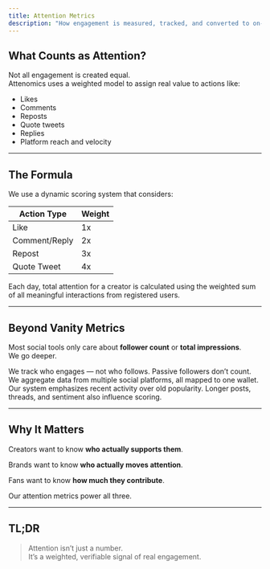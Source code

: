 ```yaml
---
title: Attention Metrics
description: "How engagement is measured, tracked, and converted to on-chain attention"
---
```


## What Counts as Attention?

Not all engagement is created equal.  
Attenomics uses a weighted model to assign real value to actions like:

- Likes  
- Comments  
- Reposts  
- Quote tweets  
- Replies  
- Platform reach and velocity

---

## The Formula

We use a dynamic scoring system that considers:

| Action Type      | Weight |
|------------------|--------|
| Like             | 1x     |
| Comment/Reply    | 2x     |
| Repost           | 3x     |
| Quote Tweet      | 4x     |

Each day, total attention for a creator is calculated using the weighted sum of all meaningful interactions from registered users.

---

## Beyond Vanity Metrics

Most social tools only care about **follower count** or **total impressions**.  
We go deeper.

<CardGroup cols={2}>
  <Card title="Fan vs Follower" icon="user-check">
    We track who engages — not who follows. Passive followers don’t count.
  </Card>
  <Card title="Cross-Platform" icon="share-nodes">
    We aggregate data from multiple social platforms, all mapped to one wallet.
  </Card>
  <Card title="Fresh Attention" icon="clock-rotate-left">
    Our system emphasizes recent activity over old popularity.
  </Card>
  <Card title="Content Quality Signals" icon="sparkles">
    Longer posts, threads, and sentiment also influence scoring.
  </Card>
</CardGroup>

---

## Why It Matters

Creators want to know **who actually supports them**.

Brands want to know **who actually moves attention**.

Fans want to know **how much they contribute**.

Our attention metrics power all three.

---

## TL;DR

> Attention isn’t just a number.  
> It’s a weighted, verifiable signal of real engagement.

